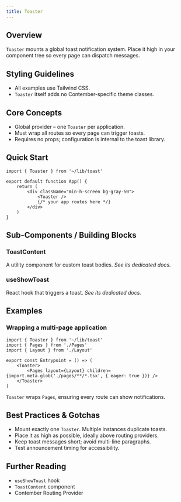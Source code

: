 ```yaml
---
title: Toaster
---
```


<!-- Edited by human: false -->
<!-- Examples count: 10 -->
<!-- Source examples: 0 -->
<!-- Playground examples: 2 -->
<!-- External examples: 8 -->
<!-- Import examples: 7 -->

## Overview
`Toaster` mounts a global toast notification system.
Place it high in your component tree so every page can dispatch messages.

## Styling Guidelines
* All examples use Tailwind CSS.
* `Toaster` itself adds no Contember-specific theme classes.

## Core Concepts
* Global provider – one `Toaster` per application.
* Must wrap all routes so every page can trigger toasts.
* Requires no props; configuration is internal to the toast library.

## Quick Start
```tsx
import { Toaster } from '~/lib/toast'

export default function App() {
	return (
		<div className="min-h-screen bg-gray-50">
			<Toaster />
			{/* your app routes here */}
		</div>
	)
}
```

## Sub-Components / Building Blocks
### ToastContent
A utility component for custom toast bodies. _See its dedicated docs._

### useShowToast
React hook that triggers a toast. _See its dedicated docs._

## Examples
### Wrapping a multi-page application
```tsx
import { Toaster } from '~/lib/toast'
import { Pages } from './Pages'
import { Layout } from './Layout'

export const Entrypoint = () => (
	<Toaster>
		<Pages layout={Layout} children={import.meta.glob('./pages/**/*.tsx', { eager: true })} />
	</Toaster>
)
```
`Toaster` wraps `Pages`, ensuring every route can show notifications.

## Best Practices & Gotchas
* Mount exactly one `Toaster`. Multiple instances duplicate toasts.
* Place it as high as possible, ideally above routing providers.
* Keep toast messages short; avoid multi-line paragraphs.
* Test announcement timing for accessibility.

## Further Reading
* `useShowToast` hook
* `ToastContent` component
* Contember Routing Provider

<!-- End of Generated Documentation -->
